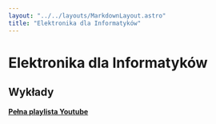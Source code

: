 ```yaml
---
layout: "../../layouts/MarkdownLayout.astro"
title: "Elektronika dla Informatyków"
---
```



# Elektronika dla Informatyków

## Wykłady

[**Pełna playlista Youtube**](https://www.youtube.com/playlist?list=PLxnzOnUpNzMCmeyK9TPnNU9L40hgY9ypf)

<LectureTable lectures={lectureJson} />

<ExamList subject="Elektronika dla Informatyków" />
